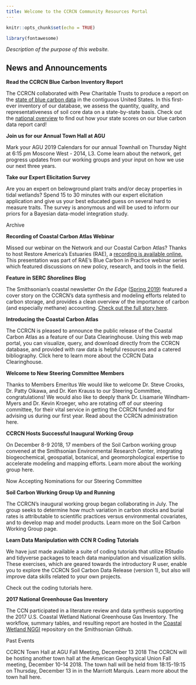 ```yaml
---
title: Welcome to the CCRCN Community Resources Portal
---
```


```r
knitr::opts_chunk$set(echo = TRUE)

library(fontawesome)
```

*Description of the purpose of this website.*

## News and Announcements

**Read the CCRCN Blue Carbon Inventory Report**

The CCRCN collaborated with Pew Charitable Trusts to produce a report on the [state of blue carbon data](https://smithsonian.github.io/CCRCN-Pew-Project/) in the contiguous United States. In this first-ever inventory of our database, we assess the quantity, quality, and representativeness of soil core data on a state-by-state basis. Check out the [national overview](https://smithsonian.github.io/CCRCN-Pew-Project/analysis.html#national-overview) to find out how your state scores on our blue carbon data report card!

**Join us for our Annual Town Hall at AGU**

Mark your AGU 2019 Calendars for our annual Townhall on Thursday Night at 6:15 pm Moscone West - 2014, L3. Come learn about the network, get progress updates from our working groups and your input on how we use our next three years.

**Take our Expert Elicitation Survey**

Are you an expert on belowground plant traits and/or decay properties in tidal wetlands? Spend 15 to 30 minutes with our expert elicitation application and give us your best educated guess on several hard to measure traits. The survey is anonymous and will be used to inform our priors for a Bayesian data-model integration study.

Archive

**Recording of Coastal Carbon Atlas Webinar**

Missed our webinar on the Network and our Coastal Carbon Atlas? Thanks to host Restore America's Estuaries (RAE), a [recording is available online.](https://www.youtube.com/watch?v=sEcu1kZAs-o) This presentation was part of RAE's Blue Carbon in Practice webinar series which featured discussions on new policy, research, and tools in the field.

**Feature in SERC *Shorelines* Blog**

The Smithsonian's coastal newsletter *On the Edge* ([Spring 2019](https://serc.si.edu/sites/default/files/pictures/newsletters/serc_newsletter_spring2019_final.pdf)) featured a cover story on the CCRCN's data synthesis and modeling efforts related to carbon storage, and provides a clean overview of the importance of carbon (and especially methane) accounting. [Check out the full story here](https://sercblog.si.edu/rethinking-carbon/).

**Introducing the Coastal Carbon Atlas**

The CCRCN is pleased to announce the public release of the Coastal Carbon Atlas as a feature of our Data Clearinghouse. Using this web map portal, you can visualize, query, and download directly from the CCRCN database, and provided with raw data is helpful resources and a catered bibliography. Click here to learn more about the CCRCN Data Clearinghouse.

**Welcome to New Steering Committee Members**

Thanks to Members Emeritus We would like to welcome Dr. Steve Crooks, Dr. Patty Oikawa, and Dr. Ken Krauss to our Steering Committee, congratulations! We would also like to deeply thank Dr. Lisamarie Windham-Myers and Dr. Kevin Kroeger, who are rotating off of our steering committee, for their vital service in getting the CCRCN funded and for advising us during our first year. Read about the CCRCN administration here.

**CCRCN Hosts Successful Inaugural Working Group**

On December 8-9 2018, 17 members of the Soil Carbon working group convened at the Smithsonian Environmental Research Center, integrating biogeochemical, geospatial, botanical, and geomorphological expertise to accelerate modeling and mapping efforts. Learn more about the working group here.

Now Accepting Nominations for our Steering Committee

**Soil Carbon Working Group Up and Running**

The CCRCN's inaugural working group began collaborating in July. The group seeks to determine how much variation in carbon stocks and burial rates is attributable to scientific practices versus environmental covariates, and to develop map and model products. Learn more on the Soil Carbon Working Group page.

**Learn Data Manipulation with CCN R Coding Tutorials**

We have just made available a suite of coding tutorials that utilize RStudio and tidyverse packages to teach data manipulation and visualization skills. These exercises, which are geared towards the introductory R user, enable you to explore the CCRCN Soil Carbon Data Release (version 1), but also will improve data skills related to your own projects.

Check out the coding tutorials here.

**2017 National Greenhouse Gas Inventory**

The CCN participated in a literature review and data synthesis supporting the 2017 U.S. Coastal Wetland National Greenhouse Gas Inventory. The workflow, summary tables, and resulting report are hosted in the [Coastal Wetland NGGI](https://github.com/Smithsonian/Coastal-Wetland-NGGI-Data-Public) repository on the Smithsonian Github.

Past Events

CCRCN Town Hall at AGU Fall Meeting, December 13 2018 The CCRCN will be hosting another town hall at the American Geophysical Union Fall meeting, December 10-14 2018. The town hall will be held from 18:15-19:15 on Thursday, December 13 in in the Marriott Marquis. Learn more about the town hall here.
